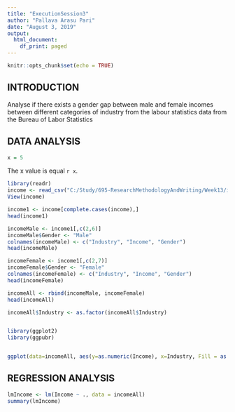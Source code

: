 ---
title: "ExecutionSession3"
author: "Pallava Arasu Pari"
date: "August 3, 2019"
output:
  html_document:
    df_print: paged
---

```{r setup, include=FALSE}
knitr::opts_chunk$set(echo = TRUE)
```

## INTRODUCTION


Analyse if there exists a gender gap between male and female incomes between different categories of industry from the labour statistics data from the Bureau of Labor Statistics


## DATA ANALYSIS

```{r echo = FALSE }

x = 5

```
The x value is equal `r x`.



```{r}

library(readr)
income <- read_csv("C:/Study/695-ResearchMethodologyAndWriting/Week13/income.csv")
View(income)

income1 <- income[complete.cases(income),]
head(income1)

incomeMale <- income1[,c(2,6)]
incomeMale$Gender <- "Male"
colnames(incomeMale) <- c("Industry", "Income", "Gender")
head(incomeMale)

incomeFemale <- income1[,c(2,7)]
incomeFemale$Gender <- "Female"
colnames(incomeFemale) <- c("Industry", "Income", "Gender")
head(incomeFemale)

incomeAll <- rbind(incomeMale, incomeFemale)
head(incomeAll)

incomeAll$Industry <- as.factor(incomeAll$Industry)


library(ggplot2)
library(ggpubr)


ggplot(data=incomeAll, aes(y=as.numeric(Income), x=Industry, Fill = as.factor(Gender))) + geom_bar(stat="identity", position=position_dodge(), aes(fill = Gender))  + ggpubr::rotate_x_text()

```

## REGRESSION ANALYSIS
```{r}
lmIncome <- lm(Income ~ ., data = incomeAll)
summary(lmIncome)


```
